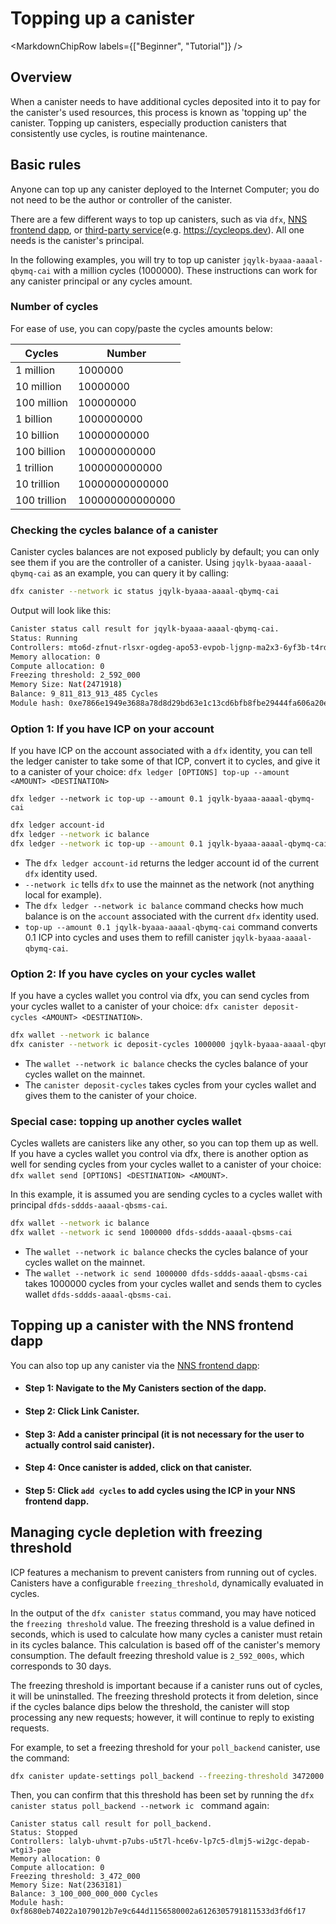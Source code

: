 
# Topping up a canister

<MarkdownChipRow labels={["Beginner", "Tutorial"]} />

## Overview

When a <GlossaryTooltip>canister</GlossaryTooltip> needs to have additional cycles deposited into it to pay for the canister's used resources, this process is known as 'topping up' the canister. Topping up canisters, especially production canisters that consistently use cycles, is routine maintenance.

## Basic rules

Anyone can top up any canister deployed to the Internet Computer; you do not need to be the author or controller of the canister.

There are a few different ways to top up canisters, such as via `dfx`, [NNS frontend dapp](https://nns.ic0.app), or [third-party service](/docs/current/developer-docs/getting-started/cycles/cycles_management_services)(e.g. https://cycleops.dev). All one needs is the canister's principal.

In the following examples, you will try to top up canister `jqylk-byaaa-aaaal-qbymq-cai`  with a million cycles (1000000). These instructions can work for any canister principal or any cycles amount.

### Number of cycles
For ease of use, you can copy/paste the cycles amounts below:

| Cycles            | Number        |
| -----------       | -----------   |
| 1 million         | 1000000         |
| 10 million        | 10000000         |
| 100 million       | 100000000         |
| 1 billion         | 1000000000         |
| 10 billion        | 10000000000         |
| 100 billion       | 100000000000         |
| 1 trillion        | 1000000000000         |
| 10 trillion       | 10000000000000         |
| 100 trillion      | 100000000000000         |

### Checking the cycles balance of a canister

Canister cycles balances are not exposed publicly by default; you can only see them if you are the controller of a canister. Using `jqylk-byaaa-aaaal-qbymq-cai` as an example, you can query it by calling:

```bash
dfx canister --network ic status jqylk-byaaa-aaaal-qbymq-cai
```

Output will look like this:

```bash
Canister status call result for jqylk-byaaa-aaaal-qbymq-cai.
Status: Running
Controllers: mto6d-zfnut-rlsxr-ogdeg-apo53-evpob-ljgnp-ma2x3-6yf3b-t4rd5-qqe t5j57-vyaaa-aaaal-qatsq-cai
Memory allocation: 0
Compute allocation: 0
Freezing threshold: 2_592_000
Memory Size: Nat(2471918)
Balance: 9_811_813_913_485 Cycles
Module hash: 0xe7866e1949e3688a78d8d29bd63e1c13cd6bfb8fbe29444fa606a20e0b1e33f0
```

### Option 1: If you have ICP on your account

If you have ICP on the account associated with a `dfx` identity, you can tell the ledger canister to take some of that ICP, convert it to cycles, and give it to a canister of your choice: `dfx ledger [OPTIONS] top-up --amount <AMOUNT> <DESTINATION>`

```
dfx ledger --network ic top-up --amount 0.1 jqylk-byaaa-aaaal-qbymq-cai
```

```bash
dfx ledger account-id
dfx ledger --network ic balance
dfx ledger --network ic top-up --amount 0.1 jqylk-byaaa-aaaal-qbymq-cai
```

-   The `dfx ledger account-id` returns the ledger account id of the current `dfx` identity used.
-   `--network ic` tells `dfx` to use the mainnet as the network (not anything local for example).
-   The `dfx ledger --network ic balance` command checks how much balance is on the `account` associated with the current `dfx` identity used.
-   `top-up --amount 0.1 jqylk-byaaa-aaaal-qbymq-cai` command converts 0.1 ICP into cycles and uses them to refill canister `jqylk-byaaa-aaaal-qbymq-cai`.


### Option 2: If you have cycles on your cycles wallet

If you have a cycles wallet you control via dfx, you can send cycles from your cycles wallet to a canister of your choice: `dfx canister deposit-cycles <AMOUNT> <DESTINATION>`.

```bash
dfx wallet --network ic balance
dfx canister --network ic deposit-cycles 1000000 jqylk-byaaa-aaaal-qbymq-cai
```

-   The `wallet --network ic balance` checks the cycles balance of your cycles wallet on the mainnet.
-   The `canister deposit-cycles` takes cycles from your cycles wallet and gives them to the canister of your choice.

### Special case: topping up another cycles wallet

Cycles wallets are canisters like any other, so you can top them up as well. If you have a cycles wallet you control via dfx, there is another option as well for sending cycles from your cycles wallet to a canister of your choice: `dfx wallet send [OPTIONS] <DESTINATION> <AMOUNT>`.

In this example, it is assumed you are sending cycles to a cycles wallet with principal `dfds-sddds-aaaal-qbsms-cai`.

```bash
dfx wallet --network ic balance
dfx wallet --network ic send 1000000 dfds-sddds-aaaal-qbsms-cai
```

-   The `wallet --network ic balance` checks the cycles balance of your cycles wallet on the mainnet.
-   The `wallet --network ic send 1000000 dfds-sddds-aaaal-qbsms-cai` takes 1000000 cycles from your cycles wallet and sends them to cycles wallet `dfds-sddds-aaaal-qbsms-cai`.

## Topping up a canister with the NNS frontend dapp

You can also top up any canister via the [NNS frontend dapp](https://nns.ic0.app):

- #### Step 1: Navigate to the **My Canisters** section of the dapp.
- #### Step 2: Click **Link Canister**.
- #### Step 3: Add a canister principal (it is not necessary for the user to actually control said canister).
- #### Step 4: Once canister is added, click on that canister.
- #### Step 5: Click `add cycles` to add cycles using the ICP in your NNS frontend dapp.

## Managing cycle depletion with freezing threshold

ICP features a mechanism to prevent canisters from running out of cycles. Canisters have a configurable `freezing_threshold`, dynamically evaluated in cycles.

In the output of the `dfx canister status` command, you may have noticed the `freezing threshold` value. The freezing threshold is a value defined in seconds, which is used to calculate how many cycles a canister must retain in its cycles balance. This calculation is based off of the canister's memory consumption. The default freezing threshold value is `2_592_000s`, which corresponds to 30 days.

The freezing threshold is important because if a canister runs out of cycles, it will be uninstalled. The freezing threshold protects it from deletion, since if the cycles balance dips below the threshold, the canister will stop processing any new requests; however, it will continue to reply to existing requests.

For example, to set a freezing threshold for your `poll_backend` canister, use the command:

```sh
dfx canister update-settings poll_backend --freezing-threshold 3472000
```

Then, you can confirm that this threshold has been set by running the `dfx canister status poll_backend --network ic ` command again:

```
Canister status call result for poll_backend.
Status: Stopped
Controllers: lalyb-uhvmt-p7ubs-u5t7l-hce6v-lp7c5-dlmj5-wi2gc-depab-wtgi3-pae
Memory allocation: 0
Compute allocation: 0
Freezing threshold: 3_472_000
Memory Size: Nat(2363181)
Balance: 3_100_000_000_000 Cycles
Module hash: 0xf8680eb74022a1079012b7e9c644d1156580002a6126305791811533d3fd6f17
```
